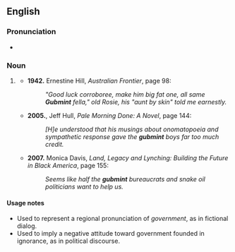 ==English==
 
===Pronunciation===
* {{IPA|/ɡʌbmɪnt/|lang=en}}

===Noun===
{{en-noun|-}}

# {{lb|en|nonstandard}} {{pronunciation spelling|government|lang=en}}
#* '''1942.''' Ernestine Hill, ''Australian Frontier'', page 98:
#*: ''"Good luck corroboree, make him big fat one, all same '''Gubmint''' fella," old Rosie, his "aunt by skin" told me earnestly.''
#* '''2005.''', Jeff Hull, ''Pale Morning Done: A Novel'', page 144:
#*: ''[H]e understood that his musings about onomatopoeia and sympathetic response gave the '''gubmint''' boys far too much credit.''
#* '''2007.''' Monica Davis, ''Land, Legacy and Lynching: Building the Future in Black America'', page 155:
#*: ''Seems like half the '''gubmint''' bureaucrats and snake oil politicians want to help us.''

====Usage notes====
* Used to represent a regional pronunciation of ''government'', as in fictional dialog.
* Used to imply a negative attitude toward government founded in ignorance, as in political discourse.
